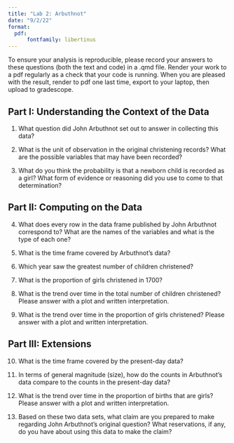 ```yaml
---
title: "Lab 2: Arbuthnot"
date: "9/2/22"
format: 
  pdf:
      fontfamily: libertinus
---
```


<!-- [[Discuss]{.btn .btn-primary}](https://app.perusall.com) -->

To ensure your analysis is reproducible, please record your answers to these questions (both the text and code) in a .qmd file. Render your work to a pdf regularly as a check that your code is running. When you are pleased with the result, render to pdf one last time, export to your laptop, then upload to gradescope.

## Part I: Understanding the Context of the Data

1. What question did John Arbuthnot set out to answer in collecting this data?

2. What is the unit of observation in the original christening records? What are the possible variables that may have been recorded?

3. What do you think the probability is that a newborn child is recorded as a girl? What form of evidence or reasoning did you use to come to that determination?

## Part II: Computing on the Data

4. What does every row in the data frame published by John Arbuthnot correspond to? What are the names of the variables and what is the type of each one?

5. What is the time frame covered by Arbuthnot's data?

6. Which year saw the greatest number of children christened?

7. What is the proportion of girls christened in 1700?

8. What is the trend over time in the total number of children christened? Please answer with a plot and written interpretation.

9. What is the trend over time in the proportion of girls christened? Please answer with a plot and written interpretation.

## Part III: Extensions

10. What is the time frame covered by the present-day data?

12. In terms of general magnitude (size), how do the counts in Arbuthnot's data compare to the counts in the present-day data?

13. What is the trend over time in the proportion of births that are girls? Please answer with a plot and written interpretation.

14. Based on these two data sets, what claim are you prepared to make regarding John Arbuthnot's original question? What reservations, if any, do you have about using this data to make the claim?

